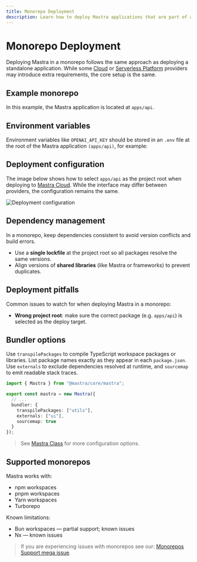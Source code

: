 ```yaml
---
title: Monorepo Deployment
description: Learn how to deploy Mastra applications that are part of a monorepo setup
---
```



# Monorepo Deployment

Deploying Mastra in a monorepo follows the same approach as deploying a standalone application. While some [Cloud](./cloud-providers/) or [Serverless Platform](./serverless-platforms/) providers may introduce extra requirements, the core setup is the same.

## Example monorepo

In this example, the Mastra application is located at `apps/api`.

<FileTree>
  <FileTree.Folder name="apps" defaultOpen>
    <FileTree.Folder name="api" defaultOpen>
      <FileTree.Folder name="src" defaultOpen>
        <FileTree.Folder name="mastra" defaultOpen>
          <FileTree.Folder name="agents" />
          <FileTree.Folder name="tools" />
          <FileTree.Folder name="workflows" />
          <FileTree.File name="index.ts" />
        </FileTree.Folder>
      </FileTree.Folder>
      <FileTree.File name="package.json" />
      <FileTree.File name="tsconfig.json" />
    </FileTree.Folder>
    <FileTree.Folder name="web" />
  </FileTree.Folder>
  <FileTree.Folder name="packages" defaultOpen>
    <FileTree.Folder name="ui" />
    <FileTree.Folder name="utils" />
  </FileTree.Folder>
  <FileTree.File name="package.json" />
</FileTree>

## Environment variables

Environment variables like `OPENAI_API_KEY` should be stored in an `.env` file at the root of the Mastra application `(apps/api)`, for example:

<FileTree>
  <FileTree.Folder name="api" defaultOpen>
    <FileTree.Folder name="src" defaultOpen>
      <FileTree.Folder name="mastra" />
    </FileTree.Folder>
    <FileTree.File name=".env" />
    <FileTree.File name="package.json" />
    <FileTree.File name="tsconfig.json" />
  </FileTree.Folder>
</FileTree>


## Deployment configuration

The image below shows how to select `apps/api` as the project root when deploying to [Mastra Cloud](../mastra-cloud/overview.mdx). While the interface may differ between providers, the configuration remains the same.

![Deployment configuration](/image/monorepo/monorepo-mastra-cloud.jpg)

## Dependency management

In a monorepo, keep dependencies consistent to avoid version conflicts and build errors.

- Use a **single lockfile** at the project root so all packages resolve the same versions.
- Align versions of **shared libraries** (like Mastra or frameworks) to prevent duplicates.

## Deployment pitfalls

Common issues to watch for when deploying Mastra in a monorepo:

- **Wrong project root**: make sure the correct package (e.g. `apps/api`) is selected as the deploy target.

## Bundler options

Use `transpilePackages` to compile TypeScript workspace packages or libraries. List package names exactly as they appear in each `package.json`. Use `externals` to exclude dependencies resolved at runtime, and `sourcemap` to emit readable stack traces.

```typescript filename="src/mastra/index.ts" showLineNumbers copy
import { Mastra } from "@mastra/core/mastra";

export const mastra = new Mastra({
  // ...
  bundler: {
    transpilePackages: ["utils"],
    externals: ["ui"],
    sourcemap: true
  }
});
```

> See [Mastra Class](../../reference/core/mastra-class.mdx) for more configuration options.

## Supported monorepos

Mastra works with:

- npm workspaces
- pnpm workspaces
- Yarn workspaces
- Turborepo

Known limitations:

- Bun workspaces — partial support; known issues
- Nx — known issues

> If you are experiencing issues with monorepos see our: [Monorepos Support mega issue](https://github.com/mastra-ai/mastra/issues/6852).
